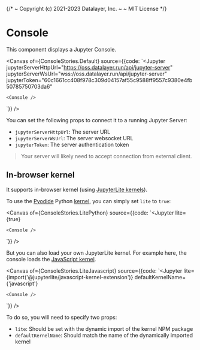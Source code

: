 {/*
  ~ Copyright (c) 2021-2023 Datalayer, Inc.
  ~
  ~ MIT License
*/}


<Meta of={ConsoleStories} />

# Console

This component displays a Jupyter Console.

<Canvas of={ConsoleStories.Default} source={{code: `<Jupyter
    jupyterServerHttpUrl="https://oss.datalayer.run/api/jupyter-server"
    jupyterServerWsUrl="wss://oss.datalayer.run/api/jupyter-server"
    jupyterToken="60c1661cc408f978c309d04157af55c9588ff9557c9380e4fb50785750703da6"
>
    <Console />
</Jupyter>`}} />

You can set the following props to connect it to a running Jupyter Server:
- `jupyterServerHttpUrl`: The server URL
- `jupyterServerWsUrl`: The server websocket URL
- `jupyterToken`: The server authentication token

> Your server will likely need to accept connection from external client.

## In-browser kernel

It supports in-browser kernel (using [JupyterLite kernels](https://jupyterlite.readthedocs.io/en/stable/)).

To use the [Pyodide](https://pyodide.org/) Python [kernel](https://github.com/jupyterlite/pyodide-kernel),
you can simply set `lite` to `true`:

<Canvas of={ConsoleStories.LitePython} source={{code: `<Jupyter
    lite={true}
>
    <Console />
</Jupyter>`}} />

But you can also load your own JupyterLite kernel. For example here, the console loads
the [JavaScript kernel](https://github.com/jupyterlite/jupyterlite/tree/main/py/jupyterlite-javascript-kernel).

<Canvas of={ConsoleStories.LiteJavascript} source={{code: `<Jupyter
    lite={import('@jupyterlite/javascript-kernel-extension')}
    defaultKernelName={'javascript'}
>
    <Console />
</Jupyter>`}} />

To do so, you will need to specify two props:
- `lite`: Should be set with the dynamic import of the kernel NPM package
- `defaultKernelName`: Should match the name of the dynamically imported kernel
